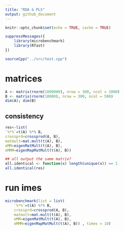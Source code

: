 ```yaml
---
title: "RDA & PLS"
output: github_document
---
```


```r
knitr::opts_chunk$set(echo = TRUE, cache = TRUE)
```

```r
suppressMessages({
    library(microbenchmark)
    library(Rfast)
})
```


```r
sourceCpp("../src/test.cpp")
```

# matrices

```r
A <- matrix(rnorm(1000000), nrow = 300, ncol = 1000)
B <- matrix(rnorm(10000), nrow = 300, ncol = 500)
dim(A); dim(B)
```

## consistency

```r
res<-list(
`%*%`=t(A) %*% B,
crossprd=crossprod(A, B),
matmult=mat.mult(t(A), B),
eMM=eigenMatMult(t(A), B),
eMMM=eigenMapMatMult(t(A), B))

## all output the same matrix?
all.identical <- function(x) length(unique(x)) == 1
all.identical(res)
```

# run imes

```r
microbenchmark(list = list(
    `%*%`=t(A) %*% B,
    crossprd=crossprod(A, B),
    matmult=mat.mult(t(A), B),
    eMM=eigenMatMult(t(A), B),
    eMMM=eigenMapMatMult(t(A), B)) , times = 10)
```

